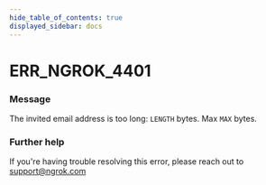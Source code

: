 ```yaml
---
hide_table_of_contents: true
displayed_sidebar: docs
---
```



# ERR_NGROK_4401

### Message
The invited email address is too long: `LENGTH` bytes. Max `MAX` bytes.

<ErrorDetails error='err_ngrok_4401' />


### Further help
If you're having trouble resolving this error, please reach out to [support@ngrok.com](mailto:support@ngrok.com?subject=Help%20with%20ERR_NGROK_4401)

